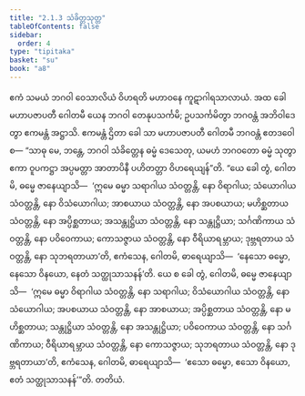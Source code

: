 ```yaml
---
title: "2.1.3 သံခိတ္တသုတ္တ"
tableOfContents: false
sidebar:
  order: 4
type: "tipitaka"
basket: "su"
book: "a8"
---
```



<DynamicBreadcrumb />

<Division number="53" book="a8">

<Paragraph number="559" book="a8">
ဧကံ သမယံ ဘဂဝါ ဝေသာလိယံ ဝိဟရတိ မဟာဝနေ ကူဋာဂါရသာလာယံ. အထ ခေါ မဟာပဇာပတီ ဂေါတမီ ယေန ဘဂဝါ တေနုပသင်္ကမိ; ဥပသင်္ကမိတွာ ဘဂဝန္တံ အဘိဝါဒေတွာ ဧကမန္တံ အဋ္ဌာသိ. ဧကမန္တံ ဌိတာ ခေါ သာ မဟာပဇာပတီ ဂေါတမီ ဘဂဝန္တံ ဧတဒဝေါစ—
</Paragraph>

<Paragraph number="560" book="a8">
“သာဓု မေ, ဘန္တေ, ဘဂဝါ သံခိတ္တေန ဓမ္မံ ဒေသေတု, ယမဟံ ဘဂဝတော ဓမ္မံ သုတွာ ဧကာ ဝူပကဋ္ဌာ အပ္ပမတ္တာ အာတာပိနီ ပဟိတတ္တာ ဝိဟရေယျန်”တိ. “ယေ ခေါ တွံ, ဂေါတမိ, ဓမ္မေ ဇာနေယျာသိ—  ‘ဣမေ ဓမ္မာ သရာဂါယ သံဝတ္တန္တိ, နော ဝိရာဂါယ; သံယောဂါယ သံဝတ္တန္တိ, နော ဝိသံယောဂါယ; အာစယာယ သံဝတ္တန္တိ, နော အပစယာယ; မဟိစ္ဆတာယ သံဝတ္တန္တိ, နော အပ္ပိစ္ဆတာယ; အသန္တုဋ္ဌိယာ သံဝတ္တန္တိ, နော သန္တုဋ္ဌိယာ; သင်္ဂဏိကာယ သံဝတ္တန္တိ, နော ပဝိဝေကာယ; ကောသဇ္ဇာယ သံဝတ္တန္တိ, နော ဝီရိယာရမ္ဘာယ; ဒုဗ္ဘရတာယ သံဝတ္တန္တိ, နော သုဘရတာယာ’တိ, ဧကံသေန, ဂေါတမိ, ဓာရေယျာသိ—  ‘နေသော ဓမ္မော, နေသော ဝိနယော, နေတံ သတ္ထုသာသနန်’တိ.
</Paragraph>

<Paragraph number="561" book="a8">
ယေ စ ခေါ တွံ, ဂေါတမိ, ဓမ္မေ ဇာနေယျာသိ—  ‘ဣမေ ဓမ္မာ ဝိရာဂါယ သံဝတ္တန္တိ, နော သရာဂါယ; ဝိသံယောဂါယ သံဝတ္တန္တိ, နော သံယောဂါယ; အပစယာယ သံဝတ္တန္တိ, နော အာစယာယ; အပ္ပိစ္ဆတာယ သံဝတ္တန္တိ, နော မဟိစ္ဆတာယ; သန္တုဋ္ဌိယာ သံဝတ္တန္တိ, နော အသန္တုဋ္ဌိယာ; ပဝိဝေကာယ သံဝတ္တန္တိ, နော သင်္ဂဏိကာယ; ဝီရိယာရမ္ဘာယ သံဝတ္တန္တိ, နော ကောသဇ္ဇာယ; သုဘရတာယ သံဝတ္တန္တိ, နော ဒုဗ္ဘရတာယာ’တိ, ဧကံသေန, ဂေါတမိ, ဓာရေယျာသိ—  ‘ဧသော ဓမ္မော, ဧသော ဝိနယော, ဧတံ သတ္ထုသာသနန်’”တိ.

</Paragraph>
</Division>

<Paragraph number="562" type="center" book="a8">
တတိယံ.
</Paragraph>